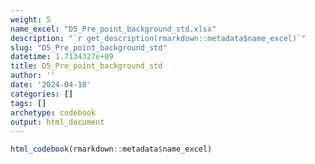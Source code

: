 ```yaml
---
weight: 5
name_excel: "D5_Pre_point_background_std.xlsx"
description: "`r get_description(rmarkdown::metadata$name_excel)`"
slug: "D5_Pre_point_background_std"
datetime: 1.7134327e+09
title: D5_Pre_point_background_std
author: ''
date: '2024-04-18'
categories: []
tags: []
archetype: codebook
output: html_document
---
```


```r
html_codebook(rmarkdown::metadata$name_excel)
```
